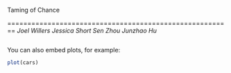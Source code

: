 Taming of Chance

========================================================
*Joel Willers*
*Jessica Short*
*Sen Zhou*
*Junzhao Hu*



```r

```

You can also embed plots, for example:

```r
plot(cars)
```


